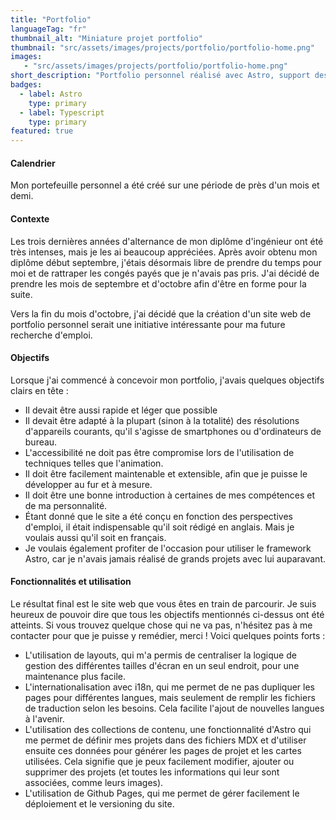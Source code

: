 ```yaml
---
title: "Portfolio"
languageTag: "fr"
thumbnail_alt: "Miniature projet portfolio"
thumbnail: "src/assets/images/projects/portfolio/portfolio-home.png"
images:
   - "src/assets/images/projects/portfolio/portfolio-home.png"
short_description: "Portfolio personnel réalisé avec Astro, support des modes clair/sombre et contenu en anglais/français. Focus sur un design leger, réactif, accessible et la facile à l'étendre à l'avenir."
badges:
  - label: Astro
    type: primary
  - label: Typescript
    type: primary
featured: true
---
```

#### Calendrier
Mon portefeuille personnel a été créé sur une période de près d'un mois et demi.

#### Contexte
Les trois dernières années d'alternance de mon diplôme d'ingénieur ont été très intenses, mais je les ai beaucoup appréciées. Après avoir obtenu mon diplôme début septembre, j'étais désormais libre de prendre du temps pour moi et de rattraper les congés payés que je n'avais pas pris. J'ai décidé de prendre les mois de septembre et d'octobre afin d'être en forme pour la suite.

Vers la fin du mois d'octobre, j'ai décidé que la création d'un site web de portfolio personnel serait une initiative intéressante pour ma future recherche d'emploi.

#### Objectifs
Lorsque j'ai commencé à concevoir mon portfolio, j'avais quelques objectifs clairs en tête :
- Il devait être aussi rapide et léger que possible
- Il devait être adapté à la plupart (sinon à la totalité) des résolutions d'appareils courants, qu'il s'agisse de smartphones ou d'ordinateurs de bureau. 
- L'accessibilité ne doit pas être compromise lors de l'utilisation de techniques telles que l'animation.
- Il doit être facilement maintenable et extensible, afin que je puisse le développer au fur et à mesure.
- Il doit être une bonne introduction à certaines de mes compétences et de ma personnalité.
- Étant donné que le site a été conçu en fonction des perspectives d'emploi, il était indispensable qu'il soit rédigé en anglais. Mais je voulais aussi qu'il soit en français.
- Je voulais également profiter de l'occasion pour utiliser le framework Astro, car je n'avais jamais réalisé de grands projets avec lui auparavant.

#### Fonctionnalités et utilisation
Le résultat final est le site web que vous êtes en train de parcourir. Je suis heureux de pouvoir dire que tous les objectifs mentionnés ci-dessus ont été atteints. Si vous trouvez quelque chose qui ne va pas, n'hésitez pas à me contacter pour que je puisse y remédier, merci !
Voici quelques points forts :
- L'utilisation de layouts, qui m'a permis de centraliser la logique de gestion des différentes tailles d'écran en un seul endroit, pour une maintenance plus facile.
- L'internationalisation avec i18n, qui me permet de ne pas dupliquer les pages pour différentes langues, mais seulement de remplir les fichiers de traduction selon les besoins. Cela facilite l'ajout de nouvelles langues à l'avenir.
- L'utilisation des collections de contenu, une fonctionnalité d'Astro qui me permet de définir mes projets dans des fichiers MDX et d'utiliser ensuite ces données pour générer les pages de projet et les cartes utilisées. Cela signifie que je peux facilement modifier, ajouter ou supprimer des projets (et toutes les informations qui leur sont associées, comme leurs images).
- L'utilisation de Github Pages, qui me permet de gérer facilement le déploiement et le versioning du site.